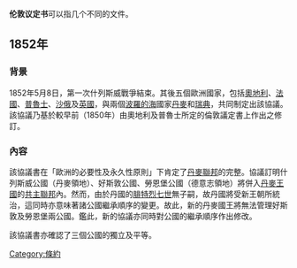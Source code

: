 {{expand|time=2010-04-10T05:23:08+00:00}}
{{unreferenced|time=2010-04-10T05:23:08+00:00}}
'''伦敦议定书'''可以指几个不同的文件。

==1852年==
=== 背景 ===
1852年5月8日，第一次什列斯威戰爭結束。其後五個歐洲國家，包括[[奧地利|奧地利]]、[[法國|法國]]、[[普魯士|普魯士]]、[[沙俄|沙俄]]及[[英國|英國]]，與兩個[[波羅的海|波羅的海]]國家[[丹麥|丹麥]]和[[瑞典|瑞典]]，共同制定出該協議。該協議乃基於較早前（1850年）由奧地利及普魯士所定的倫敦議定書上作出之修訂。

=== 內容 ===
該協議書在「歐洲的必要性及永久性原則」下肯定了[[丹麥聯邦|丹麥聯邦]]的完整。協議訂明什列斯威公國（丹麥領地）、好斯敦公國、勞恩堡公國（德意志領地）將併入[[丹麥王國|丹麥王國]]的[[共主聯邦|共主聯邦]]內。然而，由於丹國的[[腓特烈七世|腓特烈七世]]無子嗣，故丹國將受新王朝所統治，這同時亦意味著諸公國繼承順序的變更。故此，新的丹麥國王將無法管理好斯敦及勞恩堡兩公國。鑑此，新的協議亦同時對公國的繼承順序作出修改。

該協議書亦確認了三個公國的獨立及平等。

[[Category:條約|Category:條約]]